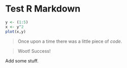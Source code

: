 Test R Markdown
========================================================
 
```r
y <- (1:5)
x <- y^2
plot(x,y)
```

>Once upon a time there was a little piece of *code*.

>Woot! Success!


Add some stuff. 

